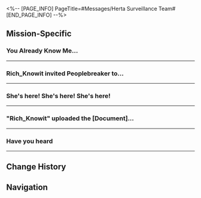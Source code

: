 <%-- [PAGE_INFO]
PageTitle=#Messages/Herta Surveillance Team#
[END_PAGE_INFO] --%>
{{Messages Infobox
|id           = 105
|image        = NPC Herta Surveillance Team Icon.png
|type         = Group
|participants = [[Bill Portcullis]]; [[Licenseless Space Driving]]; [[M-Robot]]; [[Peoplebreaker]]; [[Rich_Knowit]]; [[Trailblazer]]; [[You Already Know Me]]
|faction      = Herta Space Station
}}

==Mission-Specific==
===You Already Know Me...===
{{Messages
|start_condition = 
|text =
:{{DIcon|Warning}} You Already Know Me invited Take-Ultimate-To-The-Face to the group chat
:'''You Already Know Me:''' Ok, invited
:'''You Already Know Me:''' Spill
:'''Rich_Knowit:''' Looks like we're in for some juicy news
:{Choice} Oh?
:'''(Trailblazer):''' Got the deets?
:'''Rich_Knowit:''' Don't leak this from the chat
:'''Rich_Knowit:''' Ruan Mei's coming to the space station!
:{Choice} ...She's already here.
:'''(Trailblazer):''' ...Isn't she already here?
:'''(Trailblazer):''' You're getting slow with your gossip
:'''Rich_Knowit:''' You really are something
:'''Bill Portcullis:''' But we're still preparing for the welcome ceremony
:'''Rich_Knowit:''' Ruan Mei doesn't appreciate it
:'''Licenseless Space Driving:''' I heard she's a loner even among the geniuses
:'''Bill Portcullis:''' So all our work was for nothing?
:'''Bill Portcullis:''' Why didn't you give a heads-up ahead of time
:'''Licenseless Space Driving:''' Herta's also turned a blind eye to what she does
:'''Licenseless Space Driving:''' That's the "big shot" special treatment
:{Choice} It's okay
::'''(Trailblazer):''' It's okay. Other big shots will show up sooner or later
::'''Bill Portcullis:''' Hmm, I'll be waiting then
:{Choice} Stop working hard
::'''(Trailblazer):''' This is what you get when you work hard
::'''Bill Portcullis:''' You seem pretty enlightened
:'''Rich_Knowit:''' Apparently Miss Ruan Mei's personality isn't all that great
:'''Bill Portcullis:''' Word? Is there ever a genius who's normal?
:'''M-Robot:''' Screwllum seems pretty chill
:'''Bill Portcullis:''' Ok fine, I'll give you that
}}
----

===Rich_Knowit invited Peoplebreaker to...===
{{Messages
|start_condition = 
|text =
:{{DIcon|Warning}} Rich_Knowit invited Peoplebreaker to the group chat
:'''Rich_Knowit:''' Welcome, new friend
:'''Rich_Knowit:''' [[File:Sticker PPG 11 Dr. Ratio 01.png|80px]]
:'''You Already Know Me:''' What an honor to see you here
:'''Bill Portcullis:''' [[File:Sticker PPG 05 Wubbaboo 02.png|80px]]
:'''Bill Portcullis:''' Looks like my importance in this chat is now downgraded by 1.
:'''M-Robot:''' Looks like my importance in this chat is now downgraded by 1.
:{Choice} This chat feels like déjà vu
::'''(Trailblazer):''' Why do I have the feeling that I've seen this chat before?
::'''You Already Know Me:''' Fr
:{Choice} The ID here looks familiar
::'''(Trailblazer):''' Say... Your ID Rich_Knowit seems familiar... Are you perhaps related to Richard_Knowitall?
::'''Rich_Knowit:''' ...So you knew of the handle I used before that account got nuked. Looks like you're chronically online.
:'''Licenseless Space Driving:''' Ok ok, let's get back to the topic. How do we deal with the situation?
:'''Rich_Knowit:''' Accountability! Accountability must be held!
:{Choice} What's wrong?
::'''(Trailblazer):''' What's all the fuss about?
:{Choice} What accountability?
::'''(Trailblazer):''' What accountability?
:'''Bill Portcullis:''' So you still don't know?
:'''Bill Portcullis:''' {{tx|Video missing}}
:'''Rich_Knowit:''' Just look at this! They are walking all over us! Positively assaulting Madam Herta at this rate!
:'''M-Robot:''' Yeah, right. And the management of this space station is for real so crappy.
:'''Rich_Knowit:''' The Legion incident aside, how could they allow Madam Herta to be attacked on our own turf?
:'''Rich_Knowit:''' J&mdash;Just what is going on!?
:'''Licenseless Space Driving:''' *sigh* I really hate these imbecilic pests who sit in high places and do nothing.
:'''Peoplebreaker:''' But when all is said and done, after the Legion crisis, the space station has done a good job in revitalizing and rebuilding.
:'''M-Robot:''' You got a point.
:'''Rich_Knowit:''' Those are two different kettles of fish. Besides, they were never that competent to begin with?
:{Choice} That's more like it
::'''(Trailblazer):''' That's more like it!
::'''(Trailblazer):''' But isn't the main focus here Herta's safety?
:{Choice} Aren't you jumping ahead
::'''(Trailblazer):''' Aren't you jumping ahead...
::'''(Trailblazer):''' Isn't the main focus Herta's safety?
:{Choice} You're right!
::'''(Trailblazer):''' You're right!
::'''You Already Know Me:''' You think so too? Huh, interesting. Let's have a chat later... PRIVATELY
::'''(Trailblazer):''' No need... Isn't the main focus Herta's safety?
:'''Rich_Knowit:''' Let's not poke our noses into other people's business. Isn't that Asta's job?
:'''Rich_Knowit:''' Our job is to sit here and judge the quality of their work. As for HOW to get things done, that's for them to worry about!
:'''Peoplebreaker:''' You sure have some bizarre reasoning, but you're spitting facts here.
:'''Licenseless Space Driving:''' You're absolutely right bro! Rich_Knowit, you spoke my mind!
:{Choice} ...
:'''(Trailblazer):''' ...
:'''Rich_Knowit:''' Comrades, what is our goal?
:'''Licenseless Space Driving:''' To rid ourselves of all imbecilic pests!
:'''Rich_Knowit:''' Good. You passed
}}
----

===She's here! She's here! She's here!===
{{Messages
|start_condition = 
|text =
:'''Rich_Knowit:''' She's here! She's here! She's here!
:'''Licenseless Space Driving:''' Who?
:'''Rich_Knowit:''' The bigshot!
:'''Peoplebreaker:''' ?
:'''Bill Portcullis:''' OMG!
:'''Bill Portcullis:''' {{tx|Video missing}}
}}
----

==="Rich_Knowit" uploaded the [Document]...===
{{Messages
|start_condition = 
|text =
:{{DIcon|Warning}} "Rich_Knowit" uploaded the [Document] &mdash; Missing Researcher Profile
:'''Licenseless Space Driving:''' ?
:'''Peoplebreaker:''' ?
:'''Peoplebreaker:''' What on earth is this?
:'''Bill Portcullis:''' "The missing researchers are all opinion leaders on the space station's Dark Web..."
:'''Bill Portcullis:''' Holy moly, you know stuff that even the Security Department isn't aware of.
:'''Rich_Knowit:''' Ahem, I just got the file from next door.
:'''Peoplebreaker:''' It sounds far-fetched, but on the off chance that it's true...
:'''Licenseless Space Driving:''' I smell a conspiracy.
:'''Rich_Knowit:''' They staged the whole missing thing to get rid of dissenters.
:'''Rich_Knowit:''' Tsk, tsk, that's such a brilliant plot. Justice may come late, but it will be served. The management must step down!
:'''Licenseless Space Driving:''' The management must step down!
:'''Peoplebreaker:''' If that's really the case, doesn't it mean this chat group is in grave danger?
:'''Licenseless Space Driving:''' ...
:'''Bill Portcullis:''' ...
:'''Rich_Knowit:''' ?
}}
----

===Have you heard===
{{Messages
|start_condition = 
|text =
:'''Bill Portcullis:''' Have you heard
:'''Peoplebreaker:''' Hmm
:'''Peoplebreaker:''' Lead Research Asta was attacked too.
:'''M-Robot:''' That Duke Inferno
:'''M-Robot:''' Devious! Conniving!
:'''Peoplebreaker:''' Psyops on the masses have always been the most terrifying kind of attack
:'''Bill Portcullis:''' Indeed. It seems that the Annihilation Gang isn't just about mindless violence, as the rumors suggest.
:'''Bill Portcullis:''' If the Lead Researcher wasn't rescued at the end, we'd all be in deep, deep trouble
:'''Licenseless Space Driving:''' Not necessarily. Maybe she's the one who orchestrated it all
:'''Licenseless Space Driving:''' Masterminding this elaborate ruse by deliberately harming herself to earn some sympathy points
:'''M-Robot:''' That line of thought does have some merit...
:'''Peoplebreaker:''' Enough already. This is ridiculous.
:'''Peoplebreaker:''' Is that really worth it? All that hassle just to palliate a few keyboard warriors?
:'''M-Robot:''' True Dat!
:'''Bill Portcullis:''' Speaking of which, where's that very first rabble-rouser, Rich_Knowit
:'''Peoplebreaker:''' Oh, right. He was real righteous sounding when he invited me into the group
:'''Bill Portcullis:''' Let me see
:'''Bill Portcullis:''' Ugh, the guy left the group without making any noise...
}}
----

==Change History==
{{Change History|1.6}}

==Navigation==
{{Messages Navbox}}